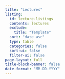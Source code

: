 ```yaml
---
title: "Lectures"
listing:
  id: lecture-listings
  contents: lectures
  exclude:
    title: "Template"
  sort: "date asc"
  type: table
  categories: false
  sort-ui: false
  filter-ui: false
page-layout: full
title-block-banner: false
date-format: "MM-DD-YYYY"
---
```


::: {#lecture-listings}
:::